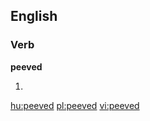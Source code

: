 ==English==

===Verb===
'''peeved'''

# {{past of|[[peeve]]}}

[[hu:peeved]]
[[pl:peeved]]
[[vi:peeved]]